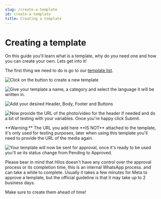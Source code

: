 ```yaml
---
slug: /create-a-template
id: create-a-template
title: Creating a template
---
```


# Creating a template

On this guide you'll learn what is a template, why do you need one and how you can create your own. Lets get into it!

The first thing we need to do is go to our [template list](https://app.hilos.io/template).

![Click on the button to create a new template](https://hilos-media.s3.us-east-2.amazonaws.com/documentation/userdocs/using-hilos/reference/templates/creating-a-template/img1.png)

![Give your template a name, a category and select the language it will be written in.](https://hilos-media.s3.us-east-2.amazonaws.com/documentation/userdocs/using-hilos/reference/templates/creating-a-template/img3.png)

![Add your desired Header, Body, Footer and Buttons](https://hilos-media.s3.us-east-2.amazonaws.com/documentation/userdocs/using-hilos/reference/templates/creating-a-template/img4.png)

![Now provide the URL of the photo/video for the header if needed and do a bit of testing with your variables. Once you're happy click Submit.](https://hilos-media.s3.us-east-2.amazonaws.com/documentation/userdocs/using-hilos/reference/templates/creating-a-template/img5.png)

<Warning>
**Warning:** The URL you add here **IS NOT** attached to the template, it's only used for testing purposes, later when using this template you'll need to provide the URL of the media again.
</Warning>

![Your template will now be sent for approval, once it's ready to be used you'll se its status change from **Pending** to **Approved**.](https://hilos-media.s3.us-east-2.amazonaws.com/documentation/userdocs/using-hilos/reference/templates/creating-a-template/img6.png)

<Warning>
Please bear in mind that Hilos doesn't have any control over the approval process or its completion time, this is an internal WhatsApp process. and can take a while to complete. Usually it takes a few minutes for Meta to approve a template, but the official guideline is that it may take up to 2 business days.

Make sure to create them ahead of time!
</Warning>
